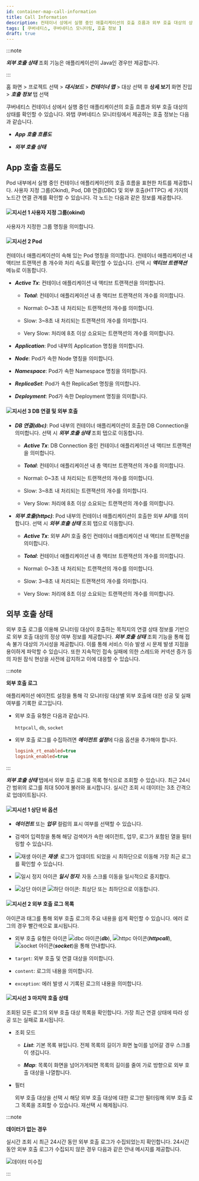 ```yaml
---
id: container-map-call-information
title: Call Information
description: 컨테이너 상에서 실행 중인 애플리케이션의 호출 흐름과 외부 호출 대상의 상태를 확인할 수 있습니다.
tags: [ 쿠버네티스, 쿠버네티스 모니터링, 호출 정보 ]
draft: true
---
```


:::note 

***외부 호출 상태*** 조회 기능은 애플리케이션이 Java인 경우만 제공합니다.

:::

홈 화면 > 프로젝트 선택 > ***대시보드*** > ***컨테이너 맵*** > 대상 선택 후 **상세 보기** 화면 진입 > ***호출 정보*** 탭 선택

쿠버네티스 컨테이너 상에서 실행 중인 애플리케이션의 호출 흐름과 외부 호출 대상의 상태를 확인할 수 있습니다. 와탭 쿠버네티스 모니터링에서 제공하는 호출 정보는 다음과 같습니다. 

* ***App 호출 흐름도***

* ***외부 호출 상태***

## App 호출 흐름도

<ImgLang img='k8s-container-map-call-info-app.png' desc='App 호출 흐름도' />

Pod 내부에서 실행 중인 컨테이너 애플리케이션의 호출 흐름을 표현한 차트를 제공합니다. 사용자 지정 그룹(Okind), Pod, DB 연결(DBC) 및 외부 호출(HTTPC) 세 가지의 노드간 연결 관계를 확인할 수 있습니다. 각 노드는 다음과 같은 정보를 제공합니다. 

#### ![지시선 1](/img/number-01.png) 사용자 지정 그룹(okind)

사용자가 지정한 그룹 명칭을 의미합니다. 

#### ![지시선 2](/img/number-02.png) Pod 

컨테이너 애플리케이션이 속해 있는 Pod 명칭을 의미합니다. 컨테이너 애플리케이션 내 액티브 트랜잭션 총 개수와 처리 속도를 확인할 수 있습니다. 선택 시 ***액티브 트랜잭션*** 메뉴로 이동합니다.

* ***Active Tx***: 컨테이너 애플리케이션 내 액티브 트랜잭션을 의미합니다. 

  * ***Total***: 컨테이너 애플리케이션 내 총 액티브 트랜잭션의 개수를 의미합니다.

  * <span class='normal'>Normal</span>: 0~3초 내 처리되는 트랜잭션의 개수를 의미합니다.

  * <span class='slow'>Slow</span>: 3~8초 내 처리되는 트랜잭션의 개수를 의미합니다.

  * <span class='vslow'>Very Slow</span>: 처리에 8초 이상 소요되는 트랜잭션의 개수를 의미합니다.

* ***Application***: Pod 내부의 Application 명칭을 의미합니다. 

* ***Node***: Pod가 속한 Node 명칭을 의미합니다. 

* ***Namespace***: Pod가 속한 Namespace 명칭을 의미합니다. 

* ***ReplicaSet***: Pod가 속한 ReplicaSet 명칭을 의미합니다. 

* ***Deployment***: Pod가 속한 Deployment 명칭을 의미합니다.  

#### ![지시선 3](/img/number-03.png) DB 연결 및 외부 호출

* ***DB 연결(dbc)***: Pod 내부의 컨테이너 애플리케이션이 호출한 DB Connection을 의미합니다. 선택 시 ***외부 호출 상태*** 조회 탭으로 이동합니다.

  * ***Active Tx***: DB Connection 중인 컨테이너 애플리케이션 내 액티브 트랜잭션을 의미합니다. 

  * ***Total***: 컨테이너 애플리케이션 내 총 액티브 트랜잭션의 개수를 의미합니다.

  * <span class='normal'>Normal</span>: 0~3초 내 처리되는 트랜잭션의 개수를 의미합니다.

  * <span class='slow'>Slow</span>: 3~8초 내 처리되는 트랜잭션의 개수를 의미합니다.

  * <span class='vslow'>Very Slow</span>: 처리에 8초 이상 소요되는 트랜잭션의 개수를 의미합니다.

* ***외부 호출(httpc)***: Pod 내부의 컨테이너 애플리케이션이 호출한 외부 API를 의미합니다. 선택 시 ***외부 호출 상태*** 조회 탭으로 이동합니다. 

  * ***Active Tx***: 외부 API 호출 중인 컨테이너 애플리케이션 내 액티브 트랜잭션을 의미합니다. 

  * ***Total***: 컨테이너 애플리케이션 내 총 액티브 트랜잭션의 개수를 의미합니다.

  * <span class='normal'>Normal</span>: 0~3초 내 처리되는 트랜잭션의 개수를 의미합니다.

  * <span class='slow'>Slow</span>: 3~8초 내 처리되는 트랜잭션의 개수를 의미합니다.

  * <span class='vslow'>Very Slow</span>: 처리에 8초 이상 소요되는 트랜잭션의 개수를 의미합니다.

## 외부 호출 상태

외부 호출 로그를 이용해 모니터링 대상이 호출하는 목적지의 연결 상태 정보를 기반으로 외부 호출 대상의 정상 여부 정보를 제공합니다. ***외부 호출 상태*** 조회 기능을 통해 접속 불가 대상의 가시성을 제공합니다. 이를 통해 서비스 이슈 발생 시 문제 발생 지점을 용이하게 파악할 수 있습니다. 또한 지속적인 접속 실패에 의한 스레드와 커넥션 증가 등의 자원 잠식 현상을 사전에 감지하고 이에 대응할 수 있습니다.

:::note

**외부 호출 로그**

애플리케이션 에이전트 설정을 통해 각 모니터링 대상별 외부 호출에 대한 성공 및 실패 여부를 기록한 로그입니다. 

* 외부 호출 유형은 다음과 같습니다.

  `httpcall`, `db`, `socket` 

* 외부 호출 로그를 수집하려면 ***에이전트 설정***에 다음 옵션을 추가해야 합니다.

  ```ini 
  logsink_rt_enabled=true
  logsink_enabled=true
  ```

::: 

<ImgLang img='k8s-container-map-call-info-remote.png' desc='외부 호출 로그' />

***외부 호출 상태*** 탭에서 외부 호출 로그를 목록 형식으로 조회할 수 있습니다. 최근 24시간 범위의 로그를 최대 500개 불러와 표시합니다. 실시간 조회 시 데이터는 3초 간격으로 업데이트됩니다. 

#### ![지시선 1](/img/number-01.png) 상단 바 옵션 

* ***에이전트*** 또는 ***업무*** 컬럼의 표시 여부를 선택할 수 있습니다.

* 검색어 입력창을 통해 해당 검색어가 속한 에이전트, 업무, 로그가 포함된 열을 필터링할 수 있습니다.

* ![재생 아이콘](/img/ic-caret-right.svg) ***재생***: 로그가 업데이트 되었을 시 최하단으로 이동해 가장 최근 로그를 확인할 수 있습니다.

* ![일시 정지 아이콘](/img/ico-pause.svg) ***일시 정지***: 자동 스크롤 이동을 일시적으로 중지합다.

* ![상단 아이콘](/img/ic-caret-up.svg) ![하단 아이콘](/img/ic-caret-down.svg): 최상단 또는 최하단으로 이동합니다.

#### ![지시선 2](/img/number-02.png) 외부 호출 로그 목록

아이콘과 태그를 통해 외부 호출 로그의 주요 내용을 쉽게 확인할 수 있습니다. 에러 로그의 경우 <span class='vslow'>빨간색</span>으로 표시됩니다.

* 외부 호출 유형은 아이콘 ![dbc 아이콘](/img/ic-db.svg)(***db***), ![httpc 아이콘](/img/ic-network-filled.svg)(***httpcall***), ![socket 아이콘](/img/ic-branches.svg)(***socket***)을 통해 안내합니다.

* `target`: 외부 호출 및 연결 대상을 의미합니다. 

* `content`: 로그의 내용을 의미합니다. 

* `exception`: 에러 발생 시 기록된 로그의 내용을 의미합니다.

#### ![지시선 3](/img/number-03.png) 마지막 호출 상태

조회된 모든 로그의 외부 호출 대상 목록을 확인합니다. 가장 최근 연결 상태에 따라 <span class='vslow'>성공</span> 또는 <span class='mstop'>실패</span>로 표시됩니다. 

* 조회 모드

  * ***List***: 기본 목록 뷰입니다. 전체 목록의 길이가 화면 높이를 넘어갈 경우 스크롤이 생깁니다.

  * ***Map***: 목록이 화면을 넘어가게되면 목록의 길이를 줄여 가로 방향으로 외부 호출 대상을 나열합니다.

* 필터

  외부 호출 대상을 선택 시 해당 외부 호출 대상에 대한 로그만 필터링해 외부 호출 로그 목록을 조회할 수 있습니다. 재선택 시 해제됩니다.


:::note

**데이터가 없는 경우**

실시간 조회 시 최근 24시간 동안 외부 호출 로그가 수집되었는지 확인합니다. 24시간 동안 외부 호출 로그가 수집되지 않은 경우 다음과 같은 안내 메시지를 제공합니다.

![데이터 미수집](/img/k8s-container-map-call-info-remote-none.png)

:::

<!-- 

* ![일시 정지 아이콘](/img/ic-s-pause.svg) 일시 정지

-->